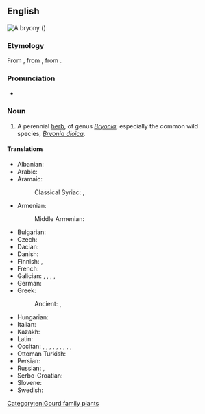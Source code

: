 {{also|Bryony}}

==English==
[[File:P1000627 Bryonia dioica (Cucurbitaceae) Plant.JPG|thumb|A '''bryony''' ({{taxlink|Bryonia dioica|species}})]]
{{wikipedia}}
{{wikispecies|Bryonia}}

===Etymology===
From {{inh|en|enm|brionie}}, from {{der|en|la|bryōnia|t=bryony}}, from {{der|en|grc|βρυωνία|t=bryony}}.

===Pronunciation===
* {{IPA|en|/ˈbɹaɪəni/}}

===Noun===
{{en-noun|~}}

# A perennial [[herb]], of genus ''[[Bryonia]]'', especially the common wild species, ''[[Bryonia dioica]]''.

====Translations====
{{trans-top|herb of ''Bryonia''}}
* Albanian: {{t+|sq|kulpër|f}} {{qualifier|regional}}
* Arabic: {{t|ar|فَاشِرَا|f}}
* Aramaic:
*: Classical Syriac: {{t|syc|ܦܫܪ ܐܫܬܝܢ|m|tr=pāšər ʾəštīn}}, {{t|syc|ܦܫܪ ܫܬܝܢ|m|tr=pāšər štīn}}
* Armenian: {{t+|hy|լոշտակ}}
*: Middle Armenian: {{t|axm|լօշտակ}}
* Bulgarian: {{t-check|bg|дива [[тиква]]}}
* Czech: {{t+|cs|posed|m}}
* Dacian: {{t|xdc|kinuboila|f}}
* Danish: {{t-needed|da}}
* Finnish: {{t|fi|koirannauris}}, {{t+|fi|koiranköynnös}}
* French: {{t+|fr|brione|f}}
* Galician: {{t|gl|norza|f}}, {{t|gl|brionia|f}}, {{t|gl|nabo caíño|m}}, {{t|gl|saltasebes|f}}, {{t|gl|boudaña|f}}
* German: {{t|de|Zaunrübe|f}}
* Greek:
*: Ancient: {{t|grc|βρυωνία|f}}, {{t|grc|ἄμπελος λευκή|f}}
{{trans-mid}}
* Hungarian: {{t-needed|hu}}
* Italian: {{t|it|brionia|f}}
* Kazakh: {{t|kk|итжүзім}}
* Latin: {{t|la|bryonia|f}}
* Occitan: {{t|oc|nap del diable|m}}, {{t-check|oc|briònha|f}}, {{t-check|oc|briònia|f}}, {{t-check|oc|cocombrassa|f}}, {{t-check|oc|cogorla salvatja|f}}, {{t-check|oc|coja salvatja|f}}, {{t-check|oc|coja de sèrp|f}}, {{t-check|oc|cojada|f}}, {{t-check|oc|cojarassa|f}}, {{t-check|oc|tuquièr}}
* Ottoman Turkish: {{t|ota|فاشرا|tr=faşira}}
* Persian: {{t|fa|فاشرا|tr=fâšerâ}}
* Russian: {{t+|ru|пересту́пень|m}}, {{t+|ru|брио́ния|f}}
* Serbo-Croatian: {{t+|sh|bljúštac|m}}
* Slovene: {{t|sl|bljúščəc|m}}
* Swedish: {{t+|sv|hundrova|c}}
{{trans-bottom}}

[[Category:en:Gourd family plants]]